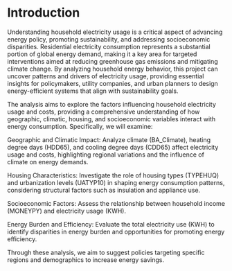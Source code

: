 # Introduction

Understanding household electricity usage is a critical aspect of advancing energy policy, promoting sustainability, and addressing socioeconomic disparities. Residential electricity consumption represents a substantial portion of global energy demand, making it a key area for targeted interventions aimed at reducing greenhouse gas emissions and mitigating climate change. By analyzing household energy behavior, this project can uncover patterns and drivers of electricity usage, providing essential insights for policymakers, utility companies, and urban planners to design energy-efficient systems that align with sustainability goals.

The analysis aims to explore the factors influencing household electricity usage and costs, providing a comprehensive understanding of how geographic, climatic, housing, and socioeconomic variables interact with energy consumption. Specifically, we will examine:

Geographic and Climatic Impact: Analyze climate (BA_Climate), heating degree days (HDD65), and cooling degree days (CDD65) affect electricity usage and costs, highlighting regional variations and the influence of climate on energy demands.

Housing Characteristics: Investigate the role of housing types (TYPEHUQ) and urbanization levels (UATYP10) in shaping energy consumption patterns, considering structural factors such as insulation and appliance use.

Socioeconomic Factors: Assess the relationship between household income (MONEYPY) and electricity usage (KWH).

Energy Burden and Efficiency: Evaluate the total electricity use (KWH) to identify disparities in energy burden and opportunities for promoting energy efficiency.

Through these analysis, we aim to suggest policies targeting specific regions and demographics to increase energy savings.